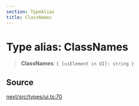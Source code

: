 ```yaml
---
section: TypeAlias
title: ClassNames
---
```


# Type alias: ClassNames

> **ClassNames**: `{ [uiElement in UI]: string }`

## Source

[next/src/types/ui.ts:70](https://github.com/gpbl/react-day-picker/blob/a8bfa5451/next/src/types/ui.ts#L70)

